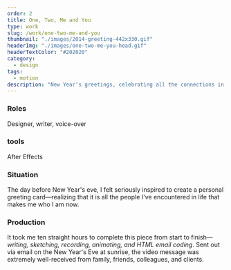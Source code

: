 ```yaml
---
order: 2
title: One, Two, Me and You
type: work
slug: /work/one-two-me-and-you
thumbnail: "./images/2014-greeting-442x330.gif"
headerImg: "./images/one-two-me-you-head.gif"
headerTextColor: "#202020"
category:
  - design
tags:
  - motion
description: "New Year's greetings, celebrating all the connections in life with a motion graphic tale of two dots: you and me."
---
```



<EmbedVideo
  videoChannel="vimeo"
  aspectRatioPadding="56.34"
  videoId="82980433"
/>

<section class="portfolioDetail">

### Roles

Designer, writer, voice-over

</section>

<section class="portfolioDetail">

### tools

After Effects

</section>

<section class="portfolioDetail">

### Situation

The day before New Year's eve, I felt seriously inspired to create a personal greeting card—realizing that it is all the people I've encountered in life that makes me who I am now.

</section>

<section class="portfolioDetail">

### Production

It took me ten straight hours to complete this piece from start to finish—_writing, sketching, recording, animating, and HTML email coding_. Sent out via email on the New Year's Eve at sunrise, the video message was extremely well-received from family, friends, colleagues, and clients.

</section>

<ButtonContainer>
  <SimpleButton
    cta="View B's Vimeo Page"
    link="https://vimeo.com/baadaa"
    color="var(--green500)"
  />
</ButtonContainer>
